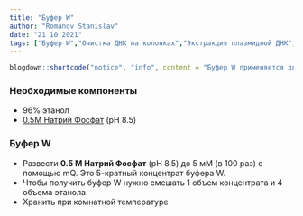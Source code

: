 ```yaml
---
title: "Буфер W"
author: "Romanov Stanislav"
date: "21 10 2021"
tags: ["Буфер W","Очистка ДНК на колонках","Экстракция плазмидной ДНК","Элюция из геля"]
---
```


```r

blogdown::shortcode("notice", "info",.content = "Буфер W применяется для отмывки ДНК на колонках с силикой.")

```

### Необходимые компоненты

-   96% этанол
-   [0.5М Натрий Фосфат](/labreagents/buffers/nap) (pH 8.5)

### Буфер W

-   Развести **0.5 M Натрий Фосфат** (pH 8.5) до 5 мМ (в 100 раз) с помощью mQ. Это 5-кратный концентрат буфера W.
-   Чтобы получить буфер W нужно смешать 1 объем концентрата и 4 объема этанола.
-   Хранить при комнатной температуре
